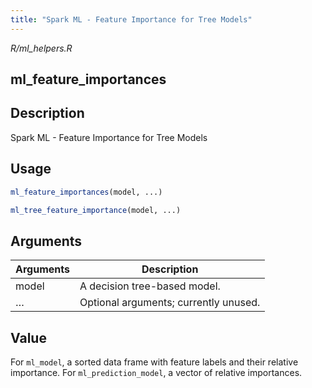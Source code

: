 ```yaml
---
title: "Spark ML - Feature Importance for Tree Models"
---
```


*R/ml_helpers.R*

## ml_feature_importances

## Description
Spark ML - Feature Importance for Tree Models 


## Usage
```r
ml_feature_importances(model, ...) 

ml_tree_feature_importance(model, ...) 
```

## Arguments
|Arguments|Description|
|---|---|
| model | A decision tree-based model. |
| ... | Optional arguments; currently unused. |



## Value
For `ml_model`, a sorted data frame with feature labels and their relative importance.   For `ml_prediction_model`, a vector of relative importances. 




